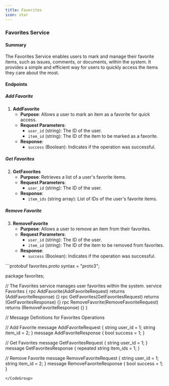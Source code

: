 ```yaml
---
title: Favorites
icon: star
---
```


### Favorites Service

#### Summary

The Favorites Service enables users to mark and manage their favorite items, such as issues, comments, or documents, within the system. It provides a simple and efficient way for users to quickly access the items they care about the most.

#### Endpoints

##### Add Favorite

1. **AddFavorite**
    - **Purpose**: Allows a user to mark an item as a favorite for quick access.
    - **Request Parameters**:
        - `user_id` (string): The ID of the user.
        - `item_id` (string): The ID of the item to be marked as a favorite.
    - **Response**:
        - `success` (Boolean): Indicates if the operation was successful.

##### Get Favorites

2. **GetFavorites**
    - **Purpose**: Retrieves a list of a user's favorite items.
    - **Request Parameters**:
        - `user_id` (string): The ID of the user.
    - **Response**:
        - `item_ids` (string array): List of IDs of the user's favorite items.

##### Remove Favorite

3. **RemoveFavorite**
    - **Purpose**: Allows a user to remove an item from their favorites.
    - **Request Parameters**:
        - `user_id` (string): The ID of the user.
        - `item_id` (string): The ID of the item to be removed from favorites.
    - **Response**:
        - `success` (Boolean): Indicates if the operation was successful.

<CodeGroup>
```protobuf favorites.proto
syntax = "proto3";

package favorites;

// The Favorites service manages user favorites within the system.
service Favorites {
  rpc AddFavorite(AddFavoriteRequest) returns (AddFavoriteResponse) {}
  rpc GetFavorites(GetFavoritesRequest) returns (GetFavoritesResponse) {}
  rpc RemoveFavorite(RemoveFavoriteRequest) returns (RemoveFavoriteResponse) {}
}

// Message Definitions for Favorites Operations

// Add Favorite
message AddFavoriteRequest {
  string user_id = 1;
  string item_id = 2;
}
message AddFavoriteResponse {
  bool success = 1;
}

// Get Favorites
message GetFavoritesRequest {
  string user_id = 1;
}
message GetFavoritesResponse {
  repeated string item_ids = 1;
}

// Remove Favorite
message RemoveFavoriteRequest {
  string user_id = 1;
  string item_id = 2;
}
message RemoveFavoriteResponse {
  bool success = 1;
}

```
</CodeGroup>